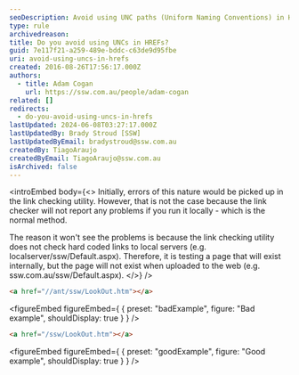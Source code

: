 ```yaml
---
seoDescription: Avoid using UNC paths (Uniform Naming Conventions) in HREFs as it can cause issues when pages are uploaded to the web.
type: rule
archivedreason:
title: Do you avoid using UNCs in HREFs?
guid: 7e117f21-a259-489e-bddc-c63de9d95fbe
uri: avoid-using-uncs-in-hrefs
created: 2016-08-26T17:56:17.000Z
authors:
  - title: Adam Cogan
    url: https://ssw.com.au/people/adam-cogan
related: []
redirects:
  - do-you-avoid-using-uncs-in-hrefs
lastUpdated: 2024-06-08T03:27:17.000Z
lastUpdatedBy: Brady Stroud [SSW]
lastUpdatedByEmail: bradystroud@ssw.com.au
createdBy: TiagoAraujo
createdByEmail: TiagoAraujo@ssw.com.au
isArchived: false
---
```


<introEmbed
  body={<>
Initially, errors of this nature would be picked up in the link checking utility. However, that is not the case because the link checker will not report any problems if you run it locally - which is the normal method.

The reason it won't see the problems is because the link checking utility does not check hard coded links to local servers (e.g. localserver/ssw/Default.aspx). Therefore, it is testing a page that will exist internally, but the page will not exist when uploaded to the web (e.g. ssw.com.au/ssw/Default.aspx).
  </>}
/>
```html
<a href="//ant/ssw/LookOut.htm"></a>
```
<figureEmbed figureEmbed={ {
  preset: "badExample",
  figure: "Bad example",
  shouldDisplay: true
} } />


```html
<a href="/ssw/LookOut.htm"></a>
```
<figureEmbed figureEmbed={ {
  preset: "goodExample",
  figure: "Good example",
  shouldDisplay: true
} } />
